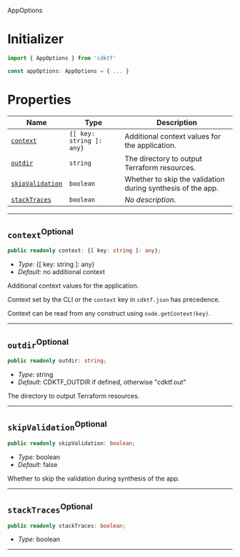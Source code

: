  AppOptions <a name="AppOptions" id="cdktf.AppOptions"></a>

# Initializer <a name="Initializer" id="cdktf.AppOptions.Initializer"></a>

```typescript
import { AppOptions } from 'cdktf'

const appOptions: AppOptions = { ... }
```

# Properties <a name="Properties" id="Properties"></a>

| **Name** | **Type** | **Description** |
| --- | --- | --- |
| <code><a href="#cdktf.AppOptions.property.context">context</a></code> | <code>{[ key: string ]: any}</code> | Additional context values for the application. |
| <code><a href="#cdktf.AppOptions.property.outdir">outdir</a></code> | <code>string</code> | The directory to output Terraform resources. |
| <code><a href="#cdktf.AppOptions.property.skipValidation">skipValidation</a></code> | <code>boolean</code> | Whether to skip the validation during synthesis of the app. |
| <code><a href="#cdktf.AppOptions.property.stackTraces">stackTraces</a></code> | <code>boolean</code> | *No description.* |

---

## `context`<sup>Optional</sup> <a name="context" id="cdktf.AppOptions.property.context"></a>

```typescript
public readonly context: {[ key: string ]: any};
```

- *Type:* {[ key: string ]: any}
- *Default:* no additional context

Additional context values for the application.

Context set by the CLI or the `context` key in `cdktf.json` has precedence.

Context can be read from any construct using `node.getContext(key)`.

---

## `outdir`<sup>Optional</sup> <a name="outdir" id="cdktf.AppOptions.property.outdir"></a>

```typescript
public readonly outdir: string;
```

- *Type:* string
- *Default:* CDKTF_OUTDIR if defined, otherwise "cdktf.out"

The directory to output Terraform resources.

---

## `skipValidation`<sup>Optional</sup> <a name="skipValidation" id="cdktf.AppOptions.property.skipValidation"></a>

```typescript
public readonly skipValidation: boolean;
```

- *Type:* boolean
- *Default:* false

Whether to skip the validation during synthesis of the app.

---

## `stackTraces`<sup>Optional</sup> <a name="stackTraces" id="cdktf.AppOptions.property.stackTraces"></a>

```typescript
public readonly stackTraces: boolean;
```

- *Type:* boolean

---

